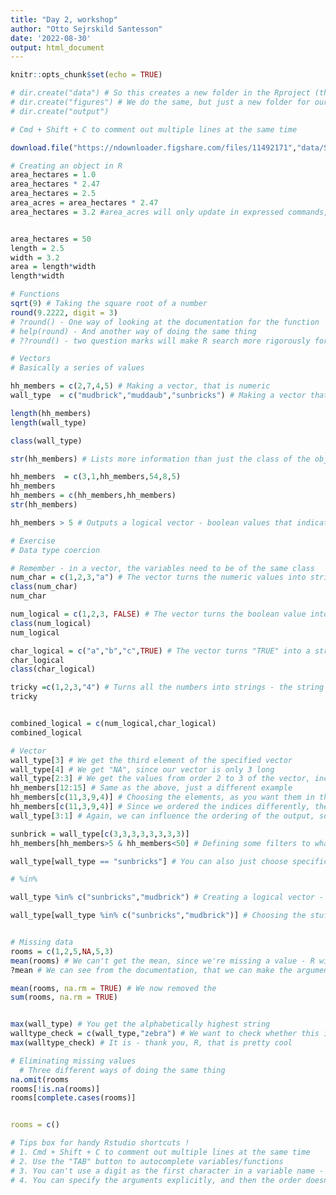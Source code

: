 ```yaml
---
title: "Day 2, workshop"
author: "Otto Sejrskild Santesson"
date: '2022-08-30'
output: html_document
---
```


```r
knitr::opts_chunk$set(echo = TRUE)
```

```r
# dir.create("data") # So this creates a new folder in the Rproject (the name within the function specifies the name of the new folder)
# dir.create("figures") # We do the same, but just a new folder for our beautiful figures
# dir.create("output")

# Cmd + Shift + C to comment out multiple lines at the same time

download.file("https://ndownloader.figshare.com/files/11492171","data/SAFI_clean.csv", mode = "wb") # We download the file that was specified by Adela
```

```r
# Creating an object in R
area_hectares = 1.0
area_hectares * 2.47
area_hectares = 2.5
area_acres = area_hectares * 2.47
area_hectares = 3.2 #area_acres will only update in expressed commands, meaning that you would have to update area_acres, then update the area_hectares definition, if you want to update it -- IT NEED STO BE DONE EXPLICITLY 


area_hectares = 50 
length = 2.5
width = 3.2
area = length*width
length*width
```
```r
# Functions
sqrt(9) # Taking the square root of a number
round(9.2222, digit = 3) 
# ?round() - One way of looking at the documentation for the function
# help(round) - And another way of doing the same thing
# ??round() - two question marks will make R search more rigorously for the function (will start to find functions that have a similar name)
```


```r
# Vectors
# Basically a series of values

hh_members = c(2,7,4,5) # Making a vector, that is numeric
wall_type  = c("mudbrick","muddaub","sunbricks") # Making a vector that is character

length(hh_members)
length(wall_type)

class(wall_type)

str(hh_members) # Lists more information than just the class of the object

hh_members  = c(3,1,hh_members,54,8,5)
hh_members
hh_members = c(hh_members,hh_members)
str(hh_members)

hh_members > 5 # Outputs a logical vector - boolean values that indicates whether the values within the vector are bigger than 5 or not

```


```r
# Exercise
# Data type coercion

# Remember - in a vector, the variables need to be of the same class
num_char = c(1,2,3,"a") # The vector turns the numeric values into strings
class(num_char)
num_char

num_logical = c(1,2,3, FALSE) # The vector turns the boolean value into 0 (since FALSE = 0 & TRUE = 1)
class(num_logical)
num_logical

char_logical = c("a","b","c",TRUE) # The vector turns "TRUE" into a string/of type class character
char_logical
class(char_logical)

tricky =c(1,2,3,"4") # Turns all the numbers into strings - the string overrules the fact, that they're all numbers
tricky 


combined_logical = c(num_logical,char_logical)
combined_logical 

# Vector
wall_type[3] # We get the third element of the specified vector
wall_type[4] # We get "NA", since our vector is only 3 long
wall_type[2:3] # We get the values from order 2 to 3 of the vector, including both
hh_members[12:15] # Same as the above, just a different example
hh_members[c(11,3,9,4)] # Choosing the elements, as you want them in the order that you prefer (see an example the line below)
hh_members[c(11,3,9,4)] # Since we ordered the indices differently, the output order is dependent on the order of the indices specified 
wall_type[3:1] # Again, we can influence the ordering of the output, so it differs from the ordering in the variable/vector

sunbrick = wall_type[c(3,3,3,3,3,3,3,3)]
hh_members[hh_members>5 & hh_members<50] # Defining some filters to what values should be selected from the vector. The "&" symbol is a condition, which means, that it has to meet both the conditions (AND)

wall_type[wall_type == "sunbricks"] # You can also just choose specific values from the vector this way; by specifying exactly what the value should be

# %in%

wall_type %in% c("sunbricks","mudbrick") # Creating a logical vector - seeing whether the stuff on the right is in the vector (which is true for index 1 and 3, since that is sunbricks and mudbrick respectively)

wall_type[wall_type %in% c("sunbricks","mudbrick")] # Choosing the stuff, that is sunbricks and mudbrick


# Missing data 
rooms = c(1,2,5,NA,5,3)
mean(rooms) # We can't get the mean, since we're missing a value - R will not produce any output
?mean # We can see from the documentation, that we can make the argument, that R should remove the NA's before the computation is carried out

mean(rooms, na.rm = TRUE) # We now removed the 
sum(rooms, na.rm = TRUE)


max(wall_type) # You get the alphabetically highest string 
walltype_check = c(wall_type,"zebra") # We want to check whether this is true or not 
max(walltype_check) # It is - thank you, R, that is pretty cool

# Eliminating missing values
  # Three different ways of doing the same thing
na.omit(rooms
rooms[!is.na(rooms)]
rooms[complete.cases(rooms)] 


rooms = c()

```



```r
# Tips box for handy Rstudio shortcuts !
# 1. Cmd + Shift + C to comment out multiple lines at the same time
# 2. Use the "TAB" button to autocomplete variables/functions
# 3. You can't use a digit as the first character in a variable name - e.g. 9fisken wouldn't be accepted
# 4. You can specify the arguments explicitly, and then the order doesn't matter - otherwise, you need to follow the order that is specified in the documentation of the function

```

